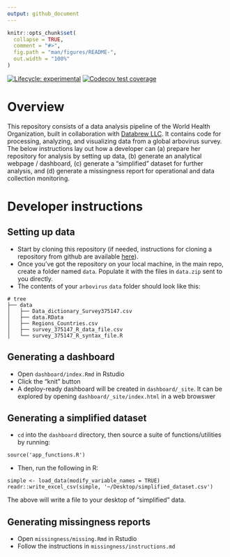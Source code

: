 ```yaml
---
output: github_document
---
```


<!-- README.md is generated from README.Rmd. Please edit that file -->

```r
knitr::opts_chunk$set(
  collapse = TRUE,
  comment = "#>",
  fig.path = "man/figures/README-",
  out.width = "100%"
)
```


<!-- badges: start -->
[![Lifecycle: experimental](https://img.shields.io/badge/lifecycle-experimental-orange.svg)](https://lifecycle.r-lib.org/articles/stages.html#experimental)
[![Codecov test coverage](https://codecov.io/gh/databrew/arbovirus/branch/main/graph/badge.svg)](https://codecov.io/gh/databrew/arbovirus?branch=main)
<!-- badges: end -->

# Overview

This repository consists of a data analysis pipeline of the World Health Organization, built in collaboration with [Databrew LLC](https://databrew.cc). It contains code for processing, analyzing, and visualizing data from a global arbovirus survey. The below instructions lay out how a developer can (a) prepare her repository for analysis by setting up data, (b) generate an analytical webpage / dashboard, (c) generate a "simplified" dataset for further analysis, and (d) generate a missingness report for operational and data collection monitoring.

# Developer instructions

## Setting up data

- Start by cloning this repository (if needed, instructions for cloning a repository from github are available [here](https://docs.github.com/en/repositories/creating-and-managing-repositories/cloning-a-repository)).
- Once you've got the repository on your local machine, in the main repo, create a folder named `data`. Populate it with the files in `data.zip` sent to you directly.
- The contents of your `arbovirus` `data` folder should look like this:

```
# tree
├── data
│   ├── Data_dictionary_Survey375147.csv
│   ├── data.RData
│   ├── Regions_Countries.csv
│   ├── survey_375147_R_data_file.csv
│   └── survey_375147_R_syntax_file.R
```

## Generating a dashboard

- Open `dashboard/index.Rmd` in Rstudio  
- Click the "knit" button
- A deploy-ready dashboard will be created in `dashboard/_site`. It can be explored by opening `dashboard/_site/index.html` in a web browswer  


## Generating a simplified dataset

- `cd` into the `dashboard` directory, then source a suite of functions/utilities by running:

```
source('app_functions.R')
```
- Then, run the following in R:

```
simple <- load_data(modify_variable_names = TRUE)
readr::write_excel_csv(simple, '~/Desktop/simplified_dataset.csv')
```

The above will write a file to your desktop of "simplified" data.


## Generating missingness reports

- Open `missingness/missing.Rmd` in Rstudio  
- Follow the instructions in `missingness/instructions.md`  


